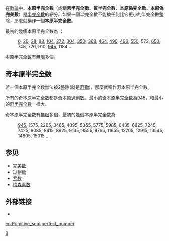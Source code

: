 {{Unreferenced|time=2020-12-31T14:46:07+00:00}}
{{Expand|time=2013-02-14T04:41:27+00:00 }}
在[[數論|數論]]中，'''本原半完全數'''（或稱'''素半完全數'''、'''質半完全數'''、'''本原偽完全數'''、'''本原偽完美數'''）是[[半完全數|半完全數]]的細分。如果一個半完全數不能被任何比它更小的半完全數整除，那麼就稱作一個'''本原半完全數'''。

最初的幾個本原半完全数為 ：
:[[6|6]], [[20|20]], [[28|28]], [[88|88]], [[104|104]], [[272|272]], [[304|304]], [[350|350]], [[368|368]], [[464|464]], [[490|490]], [[496|496]], [[550|550]], 572, [[650|650]], 748, 770, 910, [[945|945]], 1184 ... {{oeis|A006036}}

本原半完全数有[[無限多|無限多]]個。

== 奇本原半完全数 ==
若一個本原半完全数無法被2整除(就是[[奇數|奇數]])，那麼就稱作奇本原半完全數。

所有的奇本原半完全数都是[[奇本原過剩數|奇本原過剩數]]。最小的[[奇本原半完全数|奇本原半完全数]]為[[945|945]]，和最小的[[奇半完全數|奇半完全數]]一樣大。

奇本原半完全数有[[無限|無限]]多個，最初的幾個本原半完全数為 
:[[945|945]], 1575, 2205, 3465, 4095, 5355, 5775, 5985, 6435, 6825, 7245, 7425, 8085, 8415, 8925, 9135, 9555, 9765, 11655, 12705, 12915, 13545, 14805, 15015 ... {{oeis|A006038}}

==参见==
*[[完美数|完美数]]
*[[过剩数|过剩数]]
*[[亏数|亏数]]
*[[梅森素数|梅森素数]]

== 外部链接 ==
* {{MathWorld|urlname=PrimitiveSemiperfectNumber|title=Primitive semiperfect number}}
{{Numtheory-stub}}

{{Divisor classes navbox}}

[[Category:整数数列|B]]

[[en:Primitive_semiperfect_number|en:Primitive_semiperfect_number]]